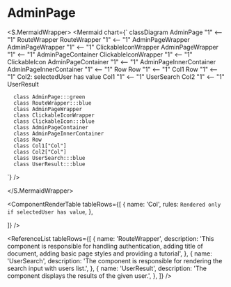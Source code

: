 

<Meta title="ApplicationModel/Components/Pages/AdminPage/docs" />

# AdminPage

<ComponentInfoTable
  name="AdminPage"
  description="This is a page intended for administrators. User results can be checked here."
  source="components/pages/admin-pages"
/>

<S.MermaidWrapper>
<Mermaid
  chart={`
     classDiagram
      AdminPage "1" <-- "1" RouteWrapper
      RouteWrapper "1" <-- "1" AdminPageWrapper
      AdminPageWrapper "1" <-- "1" ClickableIconWrapper
      AdminPageWrapper "1" <-- "1" AdminPageContainer
      ClickableIconWrapper "1" <-- "1" ClickableIcon
      AdminPageContainer "1" <-- "1" AdminPageInnerContainer
      AdminPageInnerContainer "1" <-- "1" Row
      Row "1" <-- "1" Col1
      Row "1" <-- "1" Col2: selectedUser has value
      Col1 "1" <-- "1" UserSearch
      Col2 "1" <-- "1" UserResult

      class AdminPage:::green
      class RouteWrapper:::blue
      class AdminPageWrapper
      class ClickableIconWrapper
      class ClickableIcon:::blue
      class AdminPageContainer
      class AdminPageInnerContainer
      class Row
      class Col1["Col"]
      class Col2["Col"]
      class UserSearch:::blue
      class UserResult:::blue

`}
/>

</S.MermaidWrapper>

<ComponentRenderTable
  tableRows={[
    {
      name: 'Col',
      rules: `Rendered only if selectedUser has value`,
    },

]}
/>

<ReferenceList
  tableRows={[
    {
      name: 'RouteWrapper',
      description:
        'This component is responsible for handling authentication, adding title of document, adding basic page styles and providing a tutorial',
    },
    {
      name: 'UserSearch',
      description:
        'The component is responsible for rendering the search input with users list.',
    },
    {
      name: 'UserResult',
      description: 'The component displays the results of the given user.',
    },
  ]}
/>
